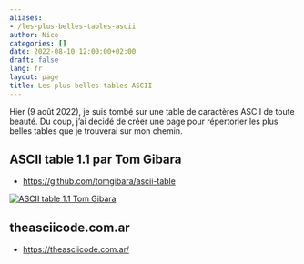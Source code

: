 ```yaml
---
aliases:
- /les-plus-belles-tables-ascii
author: Nico
categories: []
date: 2022-08-10 12:00:00+02:00
draft: false
lang: fr
layout: page
title: Les plus belles tables ASCII
---
```


Hier (9 août 2022), je suis tombé sur une table de caractères ASCII de toute beauté. Du coup, j’ai décidé de créer une page pour répertorier les plus belles tables que je trouverai sur mon chemin.

## ASCII table 1.1 par Tom Gibara

-   <https://github.com/tomgibara/ascii-table>

[![ASCII table 1.1 Tom Gibara][img_1]][img_1]

[img_1]: ./images/ascii-table-1.1-tom-gibara.svg

## theasciicode.com.ar

-   <https://theasciicode.com.ar/>

